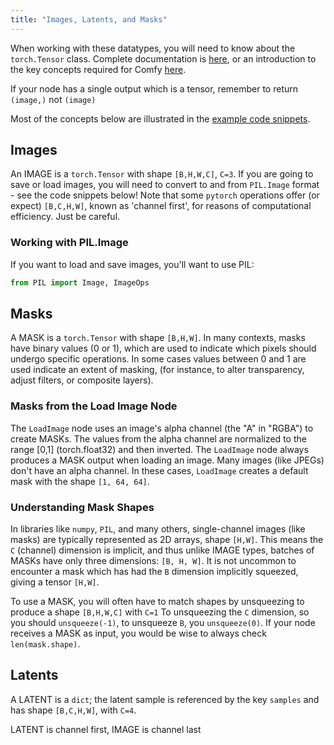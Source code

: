 ```yaml
---
title: "Images, Latents, and Masks"
---
```


When working with these datatypes, you will need to know about the `torch.Tensor` class. 
Complete documentation is [here](https://pytorch.org/docs/stable/tensors.html), or 
an introduction to the key concepts required for Comfy [here](./tensors).

<Warning>If your node has a single output which is a tensor, remember to return `(image,)` not `(image)`</Warning>

Most of the concepts below are illustrated in the [example code snippets](./snippets).

## Images

An IMAGE is a `torch.Tensor` with shape `[B,H,W,C]`, `C=3`. If you are going to save or load images, you will 
need to convert to and from `PIL.Image` format - see the code snippets below! Note that some `pytorch` operations
offer (or expect) `[B,C,H,W]`, known as 'channel first', for reasons of computational efficiency. Just be careful.

### Working with PIL.Image

If you want to load and save images, you'll want to use PIL:
```python
from PIL import Image, ImageOps
```

## Masks

A MASK is a `torch.Tensor` with shape `[B,H,W]`. 
In many contexts, masks have binary values (0 or 1), which are used to indicate which pixels should undergo specific operations. 
In some cases values between 0 and 1 are used indicate an extent of masking, (for instance, to alter transparency, adjust filters, or composite layers). 

### Masks from the Load Image Node

The `LoadImage` node uses an image's alpha channel (the "A" in "RGBA") to create MASKs. 
The values from the alpha channel are normalized to the range [0,1] (torch.float32) and then inverted. 
The `LoadImage` node always produces a MASK output when loading an image. Many images (like JPEGs) don't have an alpha channel. 
In these cases, `LoadImage` creates a default mask with the shape `[1, 64, 64]`.

### Understanding Mask Shapes

In libraries like `numpy`, `PIL`, and many others, single-channel images (like masks) are typically represented as 2D arrays, shape `[H,W]`.
This means the `C` (channel) dimension is implicit, and thus unlike IMAGE types, batches of MASKs have only three dimensions: `[B, H, W]`. 
It is not uncommon to encounter a mask which has had the `B` dimension implicitly squeezed, giving a tensor `[H,W]`.

To use a MASK, you will often have to match shapes by unsqueezing to produce a shape `[B,H,W,C]` with `C=1`
To unsqueezing the `C` dimension, so you should `unsqueeze(-1)`, to unsqueeze `B`, you `unsqueeze(0)`. 
If your node receives a MASK as input, you would be wise to always check `len(mask.shape)`. 

## Latents

A LATENT is a `dict`; the latent sample is referenced by the key `samples` and has shape `[B,C,H,W]`, with `C=4`.

<Tip>LATENT is channel first, IMAGE is channel last</Tip>

